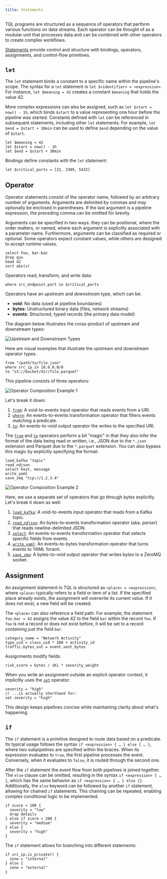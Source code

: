 ```yaml
---
title: Statements
---
```


TQL programs are structured as a sequence of operators that perform various
functions on data streams. Each operator can be thought of as a modular unit
that processes data and can be combined with other operators to create complex
workflows.

[Statements](/explanations/language/statements) provide control and structure with
bindings, operators, assignments, and control-flow primitives.

## `let`

The `let` statement binds a constant to a specific name within the pipeline's
scope. The syntax for a `let` statement is `let $<identifier> = <expression>`.
For instance, `let $meaning = 42` creates a constant `$meaning` that holds the
value 42.

More complex expressions can also be assigned, such as `let $start = now() -
1h`, which binds `$start` to a value representing one hour before the pipeline
was started. Constants defined with `let` can be referenced in subsequent
statements, including other `let` statements. For example, `let $end = $start +
30min` can be used to define `$end` depending on the value of `$start`.

```tql
let $meaning = 42
let $start = now() - 1h
let $end = $start + 30min
```

Bindings define constants with the `let` statement:

```tql
let $critical_ports = [22, 3389, 5432]
```

## Operator

Operator statements consist of the operator name, followed by an arbitrary
number of arguments. Arguments are delimited by commas and may optionally be
enclosed in parentheses. If the last argument is a pipeline expression, the
preceding comma can be omitted for brevity.

Arguments can be specified in two ways: they can be positional, where the order
matters, or named, where each argument is explicitly associated with a parameter
name. Furthermore, arguments can be classified as required or optional. Some
operators expect constant values, while others are designed to accept runtime
values.

```tql
select foo, bar.baz
drop qux
head 42
sort abs(x)
```

Operators read, transform, and write data:

```tql
where src_endpoint.port in $critical_ports
```

Operators have an _upstream_ and _downstream_ type, which can be:

- **void**: No data (used at pipeline boundaries)
- **bytes**: Unstructured binary data (files, network streams)
- **events**: Structured, typed records (the primary data model)

The diagram below illustrates the cross-product of upstream and downstream
types:

![Upstream and Downstream Types](./operator-table.svg)

Here are visual examples that illustrate the upstream and downstream operator
types.

```tql
from "/path/to/file.json"
where src_ip in 10.0.0.0/8
to "s3://bucket/dir/file.parquet"
```

This pipeline consists of three operators:

![Operator Composition Example 1](./operator-composition-example-1.svg)

Let's break it down:

1. [`from`](/reference/operators/from): A void-to-events input operator that
   reads events from a URI.
2. [`where`](/reference/operators/where): An events-to-events transformation
   operator that filters events matching a predicate.
3. [`to`](/reference/operators/to): An events-to-void output operator the writes
   to the specified URI.

The [`from`](/reference/operators/from) and [`to`](/reference/operators/to)
operators perform a bit "magic" in that they also infer the format of the data
being read or written, i.e., JSON due to the `*.json` extension and Parquet due
to the `*.parquet` extension. You can also bypass this magic by explicitly
specifying the format:

```tql
load_kafka "topic"
read_ndjson
select host, message
write_yaml
save_zmq "tcp://1.2.3.4"
```

![Operator Composition Example 2](./operator-composition-example-2.svg)

Here, we use a separate set of operators that go through bytes explicitly. Let's
break it down as well:

1. [`load_kafka`](/reference/operators/load_kafka): A void-to-events input
   operator that reads from a Kafka topic.
2. [`read_ndjson`](/reference/operators/read_ndjson): An bytes-to-events
   transformation operator (aka. _parser_) that reads newline-delimited JSON.
3. [`select`](/reference/operators/select): An events-to-events transformation
   operator that selects specific fields from events.
4. [`write_yaml`](/reference/operators/write_yaml): An events-to-bytes
   transformation operator that turns events to YAML foramt.
5. [`save_zmq`](/reference/operators/save_zmq): A bytes-to-void output
   operator that writes bytes to a ZeroMQ socket.

## Assignment

An assignment statement in TQL is structured as `<place> = <expression>`, where
`<place>` typically refers to a field or item of a list. If the specified place
already exists, the assignment will overwrite its current value. If it does not
exist, a new field will be created.

The `<place>` can also reference a field path. For example, the statement
`foo.bar = 42` assigns the value 42 to the field `bar` within the record `foo`.
If `foo` is not a record or does not exist before, it will be set to a record
containing just the field `bar`.

```tql
category_name = "Network Activity"
type_uid = class_uid * 100 + activity_id
traffic.bytes_out = event.sent_bytes
```

Assignments modify fields:

```tql
risk_score = bytes / 1Ki * severity_weight
```

When you write an assignment outside an explicit operator context, it implicitly
uses the [`set`](/reference/operators/set) operator:

```tql
severity = "high"
// ...is actually shorthand for:
set severity = "high"
```

This design keeps pipelines concise while maintaining clarity about what's
happening.

## `if`

The `if` statement is a primitive designed to route data based on a predicate.
Its typical usage follows the syntax `if <expression> { … } else { … }`, where
two subpipelines are specified within the braces. When its expression evaluates
to `true`, the first pipeline processes the event. Conversely, when it evaluates
to `false`, it is routed through the second one.

After the `if` statement the event flow from both pipelines is joined together.
The `else` clause can be omitted, resulting in the syntax `if <expression> { …
}`, which has the same behavior as `if <expression> { … } else {}`.
Additionally, the `else` keyword can be followed by another `if` statement,
allowing for chained `if` statements. This chaining can be repeated, enabling
complex conditional logic to be implemented.

```tql
if score < 100 {
  severity = "low"
  drop details
} else if score < 200 {
  severity = "medium"
} else {
  severity = "high"
}
```

The `if` statement allows for branching into different statements:

```tql
if src_ip.is_private() {
  zone = "internal"
} else {
  zone = "external"
}
```
